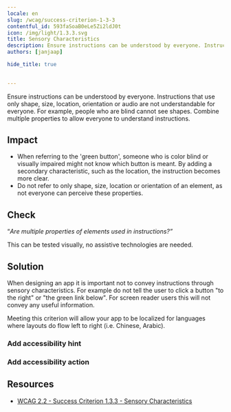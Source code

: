 ```yaml
---
locale: en
slug: /wcag/success-criterion-1-3-3
contentful_id: 593faSoaB0eLe5Zi2ldJ0t
icon: /img/light/1.3.3.svg
title: Sensory Characteristics
description: Ensure instructions can be understood by everyone. Instructions that only use shape, size, location, orientation or sound are not understandable for everyone.
authors: [janjaap]

hide_title: true

	
---
```


<Hero
  title="Sensory Characteristics"
  icon="/img/light/1.3.3.svg"
  prefix="Success Criterion 1.3.3"
  suffix="Level A"
/>

Ensure instructions can be understood by everyone. Instructions that use only shape, size, location, orientation or audio are not understandable for everyone. For example, people who are blind cannot see shapes. Combine multiple properties to allow everyone to understand instructions.

## Impact

- When referring to the 'green button', someone who is color blind or visually impaired might not know which button is meant. By adding a secondary characteristic, such as the location, the instruction becomes more clear.
- Do not refer to only shape, size, location or orientation of an element, as not everyone can perceive these properties.

## Check

“*Are multiple properties of elements used in instructions?”*

This can be tested visually, no assistive technologies are needed.

## Solution

When designing an app it is important not to convey instructions through sensory characteristics. For example do not tell the user to click a button "to the right" or "the green link below". For screen reader users this will not convey any useful information.

Meeting this criterion will allow your app to be localized for languages where layouts do flow left to right (i.e. Chinese, Arabic).

### Add accessibility hint

<CodeSample id="accessibility-hint" locale="en"/>

### Add accessibility action

<CodeSample id="accessibility-action" locale="en"/>

## Resources

- [WCAG 2.2 - Success Criterion 1.3.3 - Sensory Characteristics](https://www.w3.org/TR/WCAG22/#sensory-characteristics)